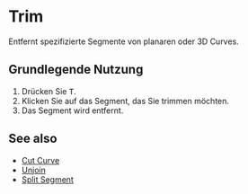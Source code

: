 
# Trim

<Reference shortcut="T" command="Trim" button="Werkzeugleiste"  buttonIcon='button-trim'/>

Entfernt spezifizierte Segmente von planaren oder 3D Curves.

## Grundlegende Nutzung

1. Drücken Sie <kbd>T</kbd>.
2. Klicken Sie auf das Segment, das Sie trimmen möchten.
3. Das Segment wird entfernt.

<VideoPlayer fileName="trim"/>

## See also
- [Cut Curve](cut-curve)
- [Unjoin](unjoin)
- [Split Segment](split-segment)